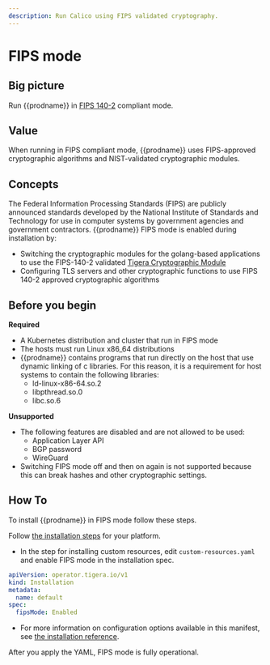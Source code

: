 ```yaml
---
description: Run Calico using FIPS validated cryptography.
---
```


# FIPS mode

## Big picture

Run {{prodname}} in [FIPS 140-2](https://csrc.nist.gov/publications/detail/fips/140/2/final) compliant mode.

## Value

When running in FIPS compliant mode, {{prodname}} uses FIPS-approved cryptographic algorithms and NIST-validated cryptographic modules.

## Concepts

The Federal Information Processing Standards (FIPS) are publicly announced standards developed by the National Institute of Standards and Technology for use in computer systems by government agencies and government contractors. {{prodname}} FIPS mode is enabled during installation by:

- Switching the cryptographic modules for the golang-based applications to use the FIPS-140-2 validated [Tigera Cryptographic Module](https://csrc.nist.gov/projects/cryptographic-module-validation-program/certificate/4095)
- Configuring TLS servers and other cryptographic functions to use FIPS 140-2 approved cryptographic algorithms

## Before you begin

**Required**

- A Kubernetes distribution and cluster that run in FIPS mode
- The hosts must run Linux x86_64 distributions
- {{prodname}} contains programs that run directly on the host that use dynamic linking of c libraries. For this reason, it is a requirement for host systems to contain the following libraries:
  - ld-linux-x86-64.so.2
  - libpthread.so.0
  - libc.so.6

**Unsupported**

- The following features are disabled and are not allowed to be used:
  - Application Layer API
  - BGP password
  - WireGuard
- Switching FIPS mode off and then on again is not supported because this can break hashes and other cryptographic settings.

## How To

To install {{prodname}} in FIPS mode follow these steps.

Follow [the installation steps](../getting-started/kubernetes/index.mdx) for your platform.

   - In the step for installing custom resources, edit `custom-resources.yaml` and enable FIPS mode in the installation spec.

   ```yaml
   apiVersion: operator.tigera.io/v1
   kind: Installation
   metadata:
     name: default
   spec:
     fipsMode: Enabled
   ```

   - For more information on configuration options available in this manifest, see [the installation reference](../reference/installation/api.mdx).

After you apply the YAML, FIPS mode is fully operational.
